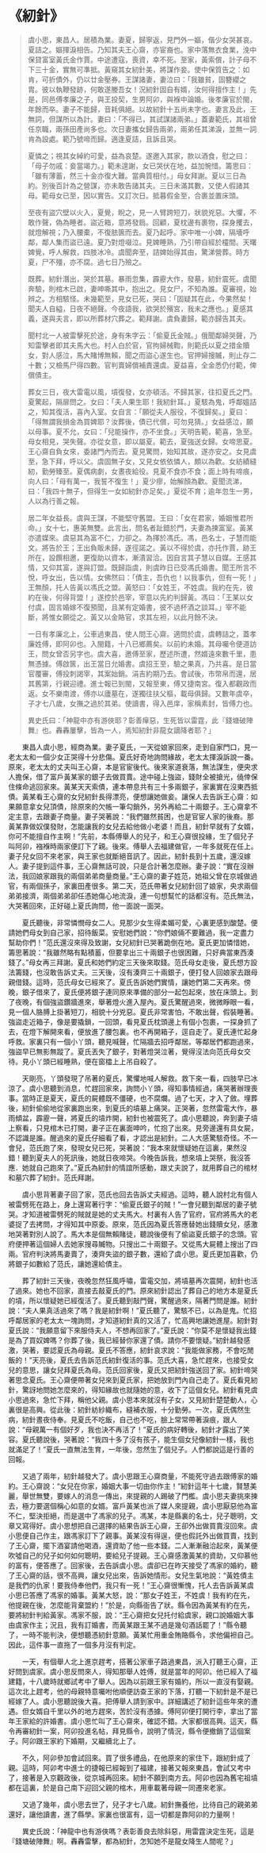 # 《紉針》

> 虞小思，東昌人。居積為業。妻夏，歸寧返，見門外一嫗，偕少女哭甚哀。夏詰之。嫗揮淚相告。乃知其夫王心齋，亦宦裔也。家中落無衣食業，浼中保貸富室黃氏金作賈。中途遭寇，喪資，幸不死。至家，黃索償，計子母不下三十金，實無可準抵。黃窺其女紉針美，將謀作妾。使中保質告之：如肯，可折債外，仍以廿金壓券。王謀諸妻，妻泣曰：「我雖貧，固簪纓之胄。彼以執鞭發跡，何敢遂媵吾女！況紉針固自有婿，汝何得擅作主！」先是，同邑傅孝廉之子，與王投契，生男阿卯，與褓中論婚。後孝廉官於閩，年餘而卒。妻子不能歸，音耗俱絕。以故紉針十五尚未字也。妻言及此，王無詞，但謀所以為計。妻曰：「不得已，其試謀諸兩弟。」蓋妻範氏，其祖曾任京職，兩孫田產尚多也。次日妻攜女歸告兩弟，兩弟任其涕淚，並無一詞肯為設處。範乃號啼而歸。適逢夏詰，且訴且哭。
>
> 夏憐之；視其女綽約可愛，益為哀楚。遂邀入其家，款以酒食，慰之曰：「母子勿戚：妾當竭力。」範未遑謝，女已哭伏在地，益加惋惜。籌思曰：「雖有薄蓄，然三十金亦復大難。當典質相付。」母女拜謝。夏以三日為約。別後百計為之營謀，亦未敢告諸其夫。三日未滿其數，又使人假諸其母。範母女已至，因以實告。又訂次日。抵暮假金至，合裹並置床頭。
>
> 至夜有盜穴壁以火入，夏覺，睨之，見一人臂跨短刀，狀貌兇惡。大懼，不敢作聲，偽為睡者。盜近箱，意將發扃。回顧，夏枕邊有裹物，探身攫去，就燈解視；乃入腰橐，不復胠篋而去。夏乃起呼。家中唯一小婢，隔墻呼鄰，鄰人集而盜已遠。夏乃對燈啜泣。見婢睡熟，乃引帶自經於欞間。天曙婢覺，呼人解救，四肢冰冷。虞聞奔至，詰婢始得其由，驚涕營葬。時方夏，尸不殭，亦不腐。過七日乃殮之。
>
> 既葬。紉針潛出，哭於其墓。暴雨忽集，霹靂大作，發墓，紉針震死。虞聞奔驗，則棺木已啟，妻呻嘶其中，抱出之。見女尸，不知為誰。夏審視，始辨之。方相駭怪。未幾範至，見女已死，哭曰：「固疑其在此，今果然矣！聞夫人自縊，日夜不絕聲。今夜語我，欲哭於殯宮，我未之應也。」夏感其義，遂與夫言，即以所葬材穴葬之。範拜謝。虞負妻歸，範亦歸告其夫。
>
> 聞村北一人被雷擊死於途，身有朱字云：「偷夏氏金賊。」俄聞鄰婦哭聲，乃知雷擊者即其夫馬大也。村人白於官，官拘婦械鞫，則範氏以夏之措金贖女，對人感泣，馬大賭博無賴，聞之而盜心遂生也。官押婦搜贓，則止存二十數；又檢馬尸得四數。官判賣婦償補責還虞。夏益喜，全金悉仍付範，俾償債主。
>
> 葬女三日，夜大雷電以風，墳復發，女亦頓活。不歸其家，往扣夏氏之門。夏驚起，隔扉問之。女曰：「夫人果生耶！我紉針耳。」夏駭為鬼，呼鄰媼詰之，知其復活，喜內入室。女自言：「願從夫人服役，不復歸矣。」夏曰：「得無謂我損金為買婢耶？汝葬後，債已代償，可勿見猜。」女益感泣，願以母事。夏不允，女曰：「兒能操作，亦不坐食。」天明告範，範喜，急至。母女相見，哭失聲。亦從女意，即以屬夏。範去，夏強送女歸。女啼思夏。王心齋自負女來，委諸門內而去。夏見驚問，始知其故，遂亦安之。女見虞至，急下拜，呼以父。虞固無子女，又見女依依憐人，頗以為歡。女紡績縫紉，勤勞臻至。夏偶病劇，女晝夜給役。見夏不食亦不食；面上時有啼痕，向人曰：「母有萬一，我誓不復生！」夏少瘳，始解顏為歡。夏聞流涕，曰：「我四十無子，但得生一女如紉針亦足矣。」夏從不育；逾年忽生一男，人以為行善之報。
>
> 居二年女益長。虞與王謀，不能堅守舊盟。王曰：「女在君家，婚姻惟君所命。」女十七，惠美無雙。此言出，問名者趾錯於門，夫妻為揀富室。黃某亦遣媒來。虞惡其為富不仁，力卻之。為擇於馮氏。馮，邑名士，子慧而能文。將告於王；王出負販未歸，遂徑諾之。黃以不得於虞，亦托作賈，跡王所在，設饌相邀，更復助以資本，漸漬習洽。因自言其子慧以自媒。王感其情，又仰其富，遂與訂盟。既歸詣虞，則虞昨日已受馮氏婚書。聞王所言不悅，呼女出，告以情。女佛然曰：「債主，吾仇也！以我事仇，但有一死！」王無顏，托人告黃以馮氏之盟。黃怒曰：「女姓王，不姓虞。我約在先，彼約在後，何得背盟！」遂控於邑宰，宰意以先約判歸黃。馮曰：「王某以女付虞，固言婚嫁不復預聞，且某有定婚書，彼不過杯酒之談耳。」宰不能斷，將惟女願從之。黃又以金賂官，求其左袒，以此月餘不決。
>
> 一日有孝廉北上，公車過東昌，使人問王心齋。適問於虞，虞轉詰之，蓋孝廉姓傅，即阿卯也。入閩籍，十八已鄉薦矣。以前約未婚。其母囑令便道訪王，問女曾否另字也。虞大喜，邀傅至家，歷述所遭，然婿遠來數千里，患無憑據。傅啟篋，出王當日允婚書。虞招王至，驗之果真，乃共喜。是日當官覆審，傅投刺謁宰，其案始銷。涓吉約期乃去。會試後，市幣帛而還，居其舊第，行親迎禮。進士報已到閩，又報至東，傅又捷南宮。復入都觀政而返。女不樂南渡，傅亦以廬墓在，遂獨往扶父樞，載母俱歸。又數年虞卒，子才七八歲，女撫之過於其弟。使讀書，得入邑庠，家稱素封，皆傅力也。
>
> 異史氏曰：「神龍中亦有游俠耶？彰善癉惡，生死皆以雷霆，此『錢塘破陣舞』也。轟轟屢擊，皆為一人，焉知紉針非龍女謫降者耶？」

&emsp;&emsp;東昌人虞小思，經商為業。妻子夏氏，一天從娘家回來，走到自家門口，見一老太太和一個少女正哭得十分悲傷。夏氏好奇地詢問緣故，老太太揮淚訴說一番。原來，老太太的丈夫叫王心齋，本是官宦後代。後來家道衰落，無法謀生，便央求人擔保，借了富戶黃某家的銀子去做買賣。途中碰上強盜，錢財全被搶光，僥倖保住條命逃回家來。黃某天天索債，連本帶息共有三十多兩銀子，家裏實在沒東西抵債。黃某看王心齋的女兒紉針長得漂亮，便想讓她做妾。讓保人去告訴王心齋：如果願意拿女兒頂債，除原來的欠帳一筆勾銷外，另外再給二十兩銀子。王心齋拿不定主意，去跟妻子商量。妻子哭著說：“我們雖然貧困，也是官宦人家的後裔。那黃某靠做奴僕發財，怎能讓我的女兒去給他做小老婆！而且，紉針早就有了女婿，你可不能擅自作主啊！”先前，本縣傅舉人的兒子，和王心齋很投緣，生了個兒子叫阿卯，襁褓時兩家便訂下了親。後來。傅舉人去福建做官，一年多就死在任上。妻子兒女回不來老家，與王家也就斷絕音訊了。因此，紉針長到十五歲，還沒嫁人。妻子提到這件事，王心齋無話可說，只是合計著怎麼辦。妻子說：“實在沒辦法，我回娘家跟我的兩個弟弟商量商量。”王心齋的妻子姓范，她祖父曾在京城做過官，有兩個孫子，家裏田產很多。第二天，范氏帶著女兒紉針回了娘家，央求兩個弟弟接濟，兩個弟弟卻任憑她傷心地流淚，連一句想幫忙的話都沒有。范氏無法，大哭著回來，正好碰上夏氏詢問，他一面說一面哭。

&emsp;&emsp;夏氏聽後，非常憐憫母女二人。見那少女生得柔媚可愛，心裏更感到酸楚。便請她們母女到自己家，招待飯菜。安慰她們說：“你們娘倆不要難過，我一定盡力幫助你們！”范氏還沒來得及致謝，女兒紉針已哭著跪倒在地。夏氏更加憐惜她，籌思著說：“我雖然略有點積蓄，但要拿出三十兩銀子也很困難，只好典當東西湊錢了。”母女再三拜謝。夏氏和她們約定三天後來取錢。范氏母女走後，夏氏想方設法籌錢，也沒敢告訴丈夫。三天後，沒有湊齊三十兩銀子，便打發人回娘家去跟母親借錢。這時，范氏母女已經來了。夏氏告訴她們實情，讓她們第二天再來。傍晚，銀子借來了，夏氏便將銀子連同原來準備的部分一起包起來，放在床頭上。到了夜晚，有個強盜鑽牆進來，舉著燈火進入屋內。夏氏驚醒過來，微微睜眼一看，見一個人胳膊上掛著短刀，相貌十分兇惡。夏氏非常害怕，不敢出聲，假裝睡著。強盜走近箱子，像是要撬鎖，一回頭，看見夏氏枕頭邊上有個小包裹，一探身抓了去，在燈下解開來看，便放進了腰包裏。也不再開箱子，逕自走了。夏氏連忙起身呼救。家裏只有一個小丫頭，聽見喊聲，忙隔牆去招呼鄰居。等鄰居們都跑過來，強盜早已無影無蹤了。夏氏丟失了銀子，對著燈哭泣著，覺得沒法向范氏母女交待。見小丫頭已經睡熟，便在窗櫺上上吊自殺了。

&emsp;&emsp;天剛亮，丫頭發現了吊著的夏氏，驚懼地喊人解救。救下來一看，四肢早已冰涼了。虞小思聽到消息，忙趕回家來，詢問小丫頭，得知事情經過，痛哭著辦理喪事。當時正是夏天，夏氏的屍體既不僵硬，也不腐爛。過了七天，才入了斂。埋葬後，紉針偷偷地從家裏跑出來，到夏氏的墳墓上痛哭。正哭著，忽然雷電大作，暴雨傾盆，霹靂一聲，將夏氏的墳炸開，紉針也被震死了。虞小思聽說，奔到妻子墳上察看，只見棺木已打開，妻子正在裏面呻吟，忙抱了出來。見旁邊還有具女屍，不認識是誰。醒過來的夏氏仔細看了看，才認出是紉針。二人大感驚駭奇怪。不一會兒，范氏跑了來，發現女兒已死，哭著說：“我本來就懷疑她在這裏，果然沒錯！聽到夏夫人的死訊後，她就日夜啼哭。今晚告訴我，想來墳上哭祭，我沒答應．她就自己跑來了。”夏氏為紉針的情誼所感動，跟丈夫說了，就用葬自己的棺材和墓穴葬了紉針。范氏拜謝。

&emsp;&emsp;虞小思背著妻子回了家，范氏也回去告訴丈夫經過。這時，聽人說村北有個人被雷劈死在路上，身上還寫著行字：“偷夏氏銀子的賊！”一會兒聽到鄰居的妻子號哭。才知道被雷劈死的賊就是她的丈夫馬大。村裏有人告了官府，官府將馬大的老婆捉了去拷問，才得知其中原委。原來，范氏因為夏氏答應替她出錢贖女兒，感激地哭著對別人說了。馬大本是個無賴賭徒，聽說後便有了偷盜夏氏銀子的念頭。官府便押著這個婦人去她家搜尋贓物。只搜出二十兩銀子。又從馬大屍體上搜出了四兩。官府判決將馬妻賣了，湊齊失盜的銀子數，還給了虞小思。夏氏更加喜歡，仍將銀子如數給了范氏，讓她還給債主。

&emsp;&emsp;葬了紉針三天後，夜晚忽然狂風呼嘯，雷電交加，將墳墓再次震開，紉針也活了過來。她也不回家，直接去敲夏氏的門。原來紉針認出了葬自己的地方本是夏氏的墳，所以懷疑她已經復活了。夏氏聽到敲門聲，驚醒過來，隔著門問是誰。紉針說：“夫人果真活過來了嗎？我是紉針啊！”夏氏聽了，驚駭不已，以為是鬼。忙招呼鄰居家的老太太一塊詢問，才知道紉針真的又活了，忙高興地讓她進屋。紉針對夏氏說：“我願意留下來服侍夫人，不想再回家了。”夏氏說：“你莫不是懷疑我出錢是為了買奴婢嗎？你葬了後，我已經替你家還了債。請你不要懷疑。”紉針越發感激，哭著，要認夏氏為母親。夏氏不答應，紉針哀求說：“我能做家務，不會吃閒飯的！”天亮後，夏氏去告訴范氏紉針復活的事。范氏大喜，急忙趕來，也接受女兒的意思，讓女兒拜夏氏為母。范氏回家後，夏氏又把紉針強送回了家。紉針啼哭著思念夏氏。王心齋便帶著女兒來到夏氏家，把她放到門內自己走了。夏氏看見紉針，驚訝地問她怎麼來的，得知緣故也就隨她的意，收下了這個女兒。紉針看見虞小思過來，急忙下拜，稱他父親。虞小思本來就沒有子女，又見紉針楚楚動人，心裏很是高興。從此後：紉針紡紗織布，縫補衣服，十分勤勞。一次，夏氏偶然生病，紉針晝夜侍奉。見夏氏不吃飯，自己也不吃，臉上常常帶著淚痕，跟人說：“母親萬一有個好歹，我也決不再活了！”夏氏的病好轉後，紉針才露出了笑容。夏氏聽說後，哭著說：“我四十多了沒有孩子，能生個女兒像紉針一樣，我也就滿足了！”夏氏一直無法生育，一年後，忽然生了個兒子。人們都說這是行善的回報。

&emsp;&emsp;又過了兩年，紉針越發大了。虞小思跟王心齋商量，不能死守過去跟傅家的婚約。王心齋說：“女兒在你家，婚姻大事一切由你作主！”紉針這年十七歲，賢慧美麗，舉世無雙，要嫁人的消息一傳出，來提親的人踢破了門檻。虞小思夫妻挑來揀去，極力要選個稱心如意的女婿。富戶黃某也派了媒人來提親，虞小思厭惡他為富不仁，堅決拒絕，而是選中了馮家的兒子。馮某，本是縣裏的名士，兒子聰明，文章又寫得好。虞小思想把自己選擇的結果告訴王心齋，王卻外出做買賣沒回來。虞小思便自己作主，跟馮家訂下了親事。黃某沒有得逞，便也假託外出做買賣，找到了王心齋，擺下酒宴請他喝酒，還資助了他一些本錢。二人漸漸融洽起來，黃某便吹噓自己的兒子如何如何聰明，要給兒子提親。王心齋感激黃某的資助，又仰慕他的富有，便答應了。回家後，去告訴虞小思。虞卻已在昨天接受了馮家的婚約，聽了王心齋的話，很不高興，讓女兒出來，告訴她情形。女兒生氣地說：“黃姓債主是我們的仇家！要我侍奉他們，我只有一死！”王心齋很慚愧，托人去告訴黃某虞小思已答應了馮家的婚事。黃某大怒，說：“那女子姓王，不姓虞！我有約在先，他提親在後，怎麼能背棄盟約！”於是，向縣衙告了狀。縣令因為黃某有約在先，要將紉針判給黃家。馮家不服，說：“王心齋把女兒托付給虞家，親口說婚姻大事由虞家作主；況且，我有訂婚書，而黃某跟王某不過是幾句酒話罷了！”縣令聽了，一時不能判決，便想聽憑紉針意願。黃某忙用重金賄賂縣令，求他偏袒自己。因此，這件事一直拖了一個多月沒有判定。

&emsp;&emsp;一天，有個舉人北上進京趕考，搭著公家車子路過東昌，派入打聽王心齋，正好問到虞家。虞小思反問來人，得知那舉人姓傅，就是當年的阿卯。他已經入了福建籍，十八歲時就鄉試考中了舉人。因為以前跟王家有婚約，所以一直沒有娶親。這次北上趕考，他的母親特意囑咐他順便訪查王家的下落，打聽一下紉針是不是已經嫁了人。虞小思聽說後大喜。把傅舉人請到家中。詳細講述了紉針這些年來的遭遇。但女婿自千里以外的地方趕來，苦於沒有憑據。傅阿卯便打開行李，拿出了當年王家給的許婚書。虞小思忙叫了王心齋來，確認不錯。大家都很高興。這天，縣令再審紉針一案，阿卯投進名帖，拜見縣令，說明了情況，縣令便撤銷了這個案子。阿卯跟王家約下婚期，又繼續北上了。

&emsp;&emsp;不久，阿卯參加會試回來。買了很多禮品，在他原來的家住下，跟紉針成了親。這時，阿卯考中進士的捷報已經報到了福建，接著又報來東昌，會試又考中了，接著是入京觀政後，從京城再回來。紉針不願到南方去。阿卯也因為舊宅祖墳都在這裏，於是自己南下迎回父親的棺木，用車載著母親一同遷來老家。

&emsp;&emsp;又過了幾年，虞小思去世了，兒子才七八歲。紉針撫養他，比待自己的親弟弟還好，讓他讀書，進了縣學。家裏也很富有，這一切都是靠阿卯的力量啊！

&emsp;&emsp;異史氏說：「神龍中也有游俠嗎？表彰善良去除斜惡，用雷霆決定生死，這是『錢塘破陣舞』啊。轟轟雷擊，都為紉針，怎知她不是龍女降生人間呢？」
